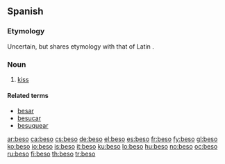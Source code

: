 ==Spanish==
===Etymology===
Uncertain, but shares etymology with that of Latin {{term|basium|bāsium|lang=la}}.

===Noun===
{{es-noun-m}}
# [[kiss]]

====Related terms====
*[[besar]]
*[[besucar]]
*[[besuquear]]

[[ar:beso]]
[[ca:beso]]
[[cs:beso]]
[[de:beso]]
[[el:beso]]
[[es:beso]]
[[fr:beso]]
[[fy:beso]]
[[gl:beso]]
[[ko:beso]]
[[io:beso]]
[[is:beso]]
[[it:beso]]
[[ku:beso]]
[[lo:beso]]
[[hu:beso]]
[[no:beso]]
[[oc:beso]]
[[ru:beso]]
[[fi:beso]]
[[th:beso]]
[[tr:beso]]